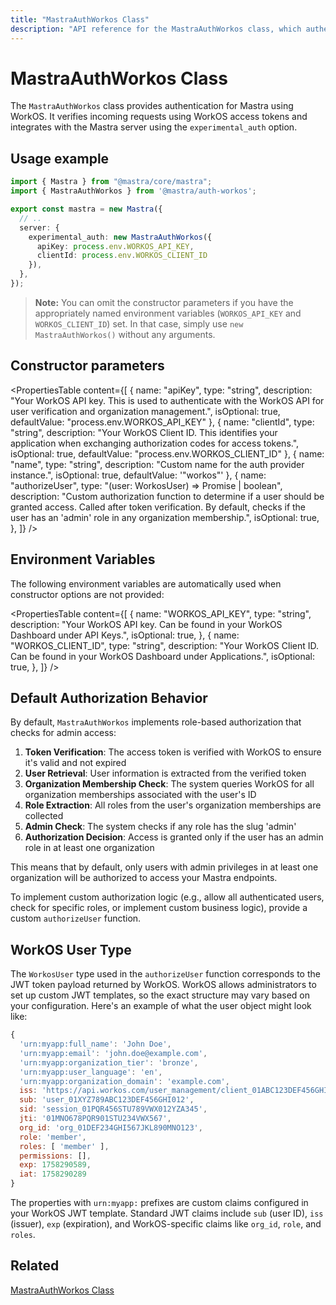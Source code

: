 ```yaml
---
title: "MastraAuthWorkos Class"
description: "API reference for the MastraAuthWorkos class, which authenticates Mastra applications using WorkOS authentication."
---
```


# MastraAuthWorkos Class

The `MastraAuthWorkos` class provides authentication for Mastra using WorkOS. It verifies incoming requests using WorkOS access tokens and integrates with the Mastra server using the `experimental_auth` option.

## Usage example

```typescript filename="src/mastra/index.ts" showLineNumbers copy
import { Mastra } from "@mastra/core/mastra";
import { MastraAuthWorkos } from '@mastra/auth-workos';

export const mastra = new Mastra({
  // ..
  server: {
    experimental_auth: new MastraAuthWorkos({
      apiKey: process.env.WORKOS_API_KEY,
      clientId: process.env.WORKOS_CLIENT_ID
    }),
  },
});
```

> **Note:** You can omit the constructor parameters if you have the appropriately named environment variables (`WORKOS_API_KEY` and `WORKOS_CLIENT_ID`) set. In that case, simply use `new MastraAuthWorkos()` without any arguments.

## Constructor parameters

<PropertiesTable
  content={[
    {
      name: "apiKey",
      type: "string",
      description: "Your WorkOS API key. This is used to authenticate with the WorkOS API for user verification and organization management.",
      isOptional: true,
      defaultValue: "process.env.WORKOS_API_KEY"
    },
    {
      name: "clientId",
      type: "string",
      description: "Your WorkOS Client ID. This identifies your application when exchanging authorization codes for access tokens.",
      isOptional: true,
      defaultValue: "process.env.WORKOS_CLIENT_ID"
    },
    {
      name: "name",
      type: "string",
      description: "Custom name for the auth provider instance.",
      isOptional: true,
      defaultValue: '"workos"'
    },
    {
      name: "authorizeUser",
      type: "(user: WorkosUser) => Promise<boolean> | boolean",
      description: "Custom authorization function to determine if a user should be granted access. Called after token verification. By default, checks if the user has an 'admin' role in any organization membership.",
      isOptional: true,
    },
  ]}
/>

## Environment Variables

The following environment variables are automatically used when constructor options are not provided:

<PropertiesTable
  content={[
    {
      name: "WORKOS_API_KEY",
      type: "string",
      description: "Your WorkOS API key. Can be found in your WorkOS Dashboard under API Keys.",
      isOptional: true,
    },
    {
      name: "WORKOS_CLIENT_ID",
      type: "string",
      description: "Your WorkOS Client ID. Can be found in your WorkOS Dashboard under Applications.",
      isOptional: true,
    },
  ]}
/>

## Default Authorization Behavior

By default, `MastraAuthWorkos` implements role-based authorization that checks for admin access:

1. **Token Verification**: The access token is verified with WorkOS to ensure it's valid and not expired
2. **User Retrieval**: User information is extracted from the verified token
3. **Organization Membership Check**: The system queries WorkOS for all organization memberships associated with the user's ID
4. **Role Extraction**: All roles from the user's organization memberships are collected
5. **Admin Check**: The system checks if any role has the slug 'admin'
6. **Authorization Decision**: Access is granted only if the user has an admin role in at least one organization

This means that by default, only users with admin privileges in at least one organization will be authorized to access your Mastra endpoints.

To implement custom authorization logic (e.g., allow all authenticated users, check for specific roles, or implement custom business logic), provide a custom `authorizeUser` function.

## WorkOS User Type

The `WorkosUser` type used in the `authorizeUser` function corresponds to the JWT token payload returned by WorkOS. WorkOS allows administrators to set up custom JWT templates, so the exact structure may vary based on your configuration. Here's an example of what the user object might look like:

```javascript
{
  'urn:myapp:full_name': 'John Doe',
  'urn:myapp:email': 'john.doe@example.com',
  'urn:myapp:organization_tier': 'bronze',
  'urn:myapp:user_language': 'en',
  'urn:myapp:organization_domain': 'example.com',
  iss: 'https://api.workos.com/user_management/client_01ABC123DEF456GHI789JKL012',
  sub: 'user_01XYZ789ABC123DEF456GHI012',
  sid: 'session_01PQR456STU789VWX012YZA345',
  jti: '01MNO678PQR901STU234VWX567',
  org_id: 'org_01DEF234GHI567JKL890MNO123',
  role: 'member',
  roles: [ 'member' ],
  permissions: [],
  exp: 1758290589,
  iat: 1758290289
}
```

The properties with `urn:myapp:` prefixes are custom claims configured in your WorkOS JWT template. Standard JWT claims include `sub` (user ID), `iss` (issuer), `exp` (expiration), and WorkOS-specific claims like `org_id`, `role`, and `roles`.

## Related

[MastraAuthWorkos Class](/docs/auth/workos.mdx)